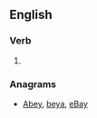 ==English==

===Verb===
{{en-verb|abyes|abying|abought}}

# {{alternative spelling of|aby}}

===Anagrams===
* [[Abey#English|Abey]], [[beya#English|beya]], [[eBay#English|eBay]]